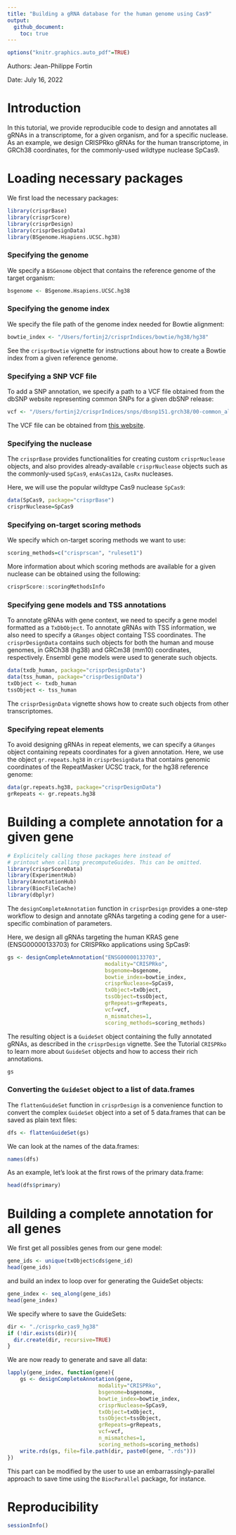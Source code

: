 ```yaml
---
title: "Building a gRNA database for the human genome using Cas9"
output: 
  github_document:
    toc: true
---
```


```r
options("knitr.graphics.auto_pdf"=TRUE)
```

Authors: Jean-Philippe Fortin

Date: July 16, 2022


# Introduction

In this tutorial, we provide reproducible code to design and annotates all gRNAs in a transcriptome, for a given organism, and for a specific nuclease. As an example, we design CRISPRko gRNAs for the human transcriptome, in GRCh38 coordinates, for the commonly-used wildtype nuclease SpCas9. 

# Loading necessary packages

We first load the necessary packages:


```r
library(crisprBase)
library(crisprScore)
library(crisprDesign)
library(crisprDesignData)
library(BSgenome.Hsapiens.UCSC.hg38)
```


### Specifying the genome

We specify a `BSGenome` object that contains the reference genome of the target organism:

```r
bsgenome <- BSgenome.Hsapiens.UCSC.hg38
```

### Specifying the genome index

We specify the file path of the genome index needed for Bowtie alignment:

```r
bowtie_index <- "/Users/fortinj2/crisprIndices/bowtie/hg38/hg38"
```

See the `crisprBowtie` vignette for instructions about how to create a Bowtie index from a given reference genome.


### Specifying a SNP VCF file

To add a SNP annotation, we specify a path to a VCF file obtained from the dbSNP website representing common SNPs for a given dbSNP release:

```r
vcf <- "/Users/fortinj2/crisprIndices/snps/dbsnp151.grch38/00-common_all.vcf.gz"
```

The VCF file can be obtained from [this website](https://www.ncbi.nlm.nih.gov/variation/docs/human_variation_vcf).

### Specifying the nuclease

The `crisprBase` provides functionalities for creating custom `crisprNuclease` objects, and also provides already-available `crisprNuclease` objects such as the commonly-used `SpCas9`, `enAsCas12a`, `CasRx` nucleases. 

Here, we will use the popular wildtype Cas9 nuclease `SpCas9`:

```r
data(SpCas9, package="crisprBase")
crisprNuclease=SpCas9
```

### Specifying on-target scoring methods

We specify which on-target scoring methods we want to use:

```r
scoring_methods=c("crisprscan", "ruleset1")
```

More information about which scoring methods are available for a given nuclease can be obtained using the following:


```r
crisprScore::scoringMethodsInfo
```


### Specifying gene models and TSS annotations

To annotate gRNAs with gene context, we need to specify a gene model formatted as a `TxDbObject`. To annotate gRNAs with TSS information, we also need to specify a `GRanges` object containg TSS coordinates. The `crisprDesignData` contains such objects for both the human and mouse genomes, in GRCh38 (hg38) and GRCm38 (mm10) coordinates, respectively. Ensembl gene models were used to generate such objects.


```r
data(txdb_human, package="crisprDesignData")
data(tss_human, package="crisprDesignData")
txObject <- txdb_human
tssObject <- tss_human
```

The `crisprDesignData` vignette shows how to create such objects from other transcriptomes. 


### Specifying repeat elements

To avoid designing gRNAs in repeat elements, we can specify a `GRanges` object containing repeats coordinates for a given annotation. Here, we use the object `gr.repeats.hg38` in `crisprDesignData` that contains genomic coordinates of the RepeatMasker UCSC track, for the hg38 reference genome:

```r
data(gr.repeats.hg38, package="crisprDesignData")
grRepeats <- gr.repeats.hg38
```


# Building a complete annotation for a given gene 


```r
# Explicitely calling those packages here instead of
# printout when calling precomputeGuides. This can be omitted. 
library(crisprScoreData)
library(ExperimentHub)
library(AnnotationHub)
library(BiocFileCache)
library(dbplyr)
```

The `designCompleteAnnotation` function in `crisprDesign` provides a one-step workflow to design and annotate gRNAs targeting a coding gene for a user-specific combination of parameters.

Here, we design all gRNAs targeting the human KRAS gene (ENSG00000133703) for CRISPRko applications using SpCas9:


```r
gs <- designCompleteAnnotation("ENSG00000133703",
                               modality="CRISPRko",
                               bsgenome=bsgenome,
                               bowtie_index=bowtie_index,
                               crisprNuclease=SpCas9,
                               txObject=txObject,
                               tssObject=tssObject,
                               grRepeats=grRepeats,
                               vcf=vcf,
                               n_mismatches=1,
                               scoring_methods=scoring_methods)
```


The resulting object is a `GuideSet` object containing the fully annotated gRNAs, as described in the `crisprDesign` vignette. See the Tutorial `CRISPRko` to learn more about `GuideSet` objects and how to access their rich annotations.


```r
gs
```


### Converting the `GuideSet` object to a list of data.frames

The `flattenGuideSet` function in `crisprDesign` is a convenience function to convert the complex `GuideSet` object into a set of 5 data.frames that can be saved as plain text files:

```r
dfs <- flattenGuideSet(gs)
```

We can look at the names of the data.frames:

```r
names(dfs)
```

As an example, let's look at the first rows of the primary data.frame:

```r
head(dfs$primary)
```

# Building a complete annotation for all genes

We first get all possibles genes from our gene model:

```r
gene_ids <- unique(txObject$cds$gene_id)
head(gene_ids)
```

and build an index to loop over for generating the GuideSet objects:

```r
gene_index <- seq_along(gene_ids)
head(gene_index)
```

We specify where to save the GuideSets:


```r
dir <- "./crisprko_cas9_hg38"
if (!dir.exists(dir)){
  dir.create(dir, recursive=TRUE)
}
```

We are now ready to generate and save all data:

```r
lapply(gene_index, function(gene){
    gs <- designCompleteAnnotation(gene,
                             modality="CRISPRko",
                             bsgenome=bsgenome,
                             bowtie_index=bowtie_index,
                             crisprNuclease=SpCas9,
                             txObject=txObject,
                             tssObject=tssObject,
                             grRepeats=grRepeats,
                             vcf=vcf,
                             n_mismatches=1,
                             scoring_methods=scoring_methods)
    write.rds(gs, file=file.path(dir, paste0(gene, ".rds")))
})
```

This part can be modified by the user to use an embarrassingly-parallel approach to save time using the `BiocParallel` package, for instance.

                         
# Reproducibility

```r
sessionInfo()
```
